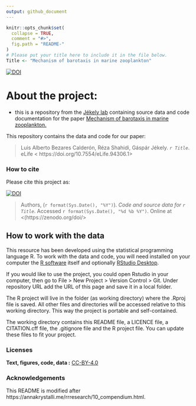 ```yaml
---
output: github_document
---
```


<!-- README.md is generated from README.Rmd. Please edit that file -->

```r
knitr::opts_chunk$set(
  collapse = TRUE,
  comment = "#>",
  fig.path = "README-"
)
# Please put your title here to include it in the file below.
Title <- "Mechanism of barotaxis in marine zooplankton"
```



[![DOI](https://zenodo.org/badge/ )](https://zenodo.org/doi/)


# About the project: 
- this is a repository from the [Jékely lab](https://www.cos.uni-heidelberg.de/en/research-groups/gaspar-jekely) containing source data and code documentation for the paper [Mechanism of barotaxis in marine zooplankton.](    https://doi.org/10.7554/eLife.94306.1)

This repository contains the data and code for our paper:

> Luis Alberto Bezares Calderón, Réza Shahidi, Gáspár Jékely. _`r Title`_. eLife <    https://doi.org/10.7554/eLife.94306.1>

### How to cite

Please cite this project as:

[![DOI](https://zenodo.org/badge/)](https://zenodo.org/doi/0)

> Authors, (`r format(Sys.Date(), "%Y")`). _Code and source data for `r Title`_. Accessed `r format(Sys.Date(), "%d %b %Y")`. Online at <(https://zenodo.org/doi/>

## How to work with the data

This resource has been developed using the statistical programming
language R. To work with the data and code, you will need
installed on your computer the [R software](https://cloud.r-project.org/)
itself and optionally [RStudio Desktop](https://rstudio.com/products/rstudio/download/).

If you would like to use the project, you could open Rstudio in your computer, then go to File > New Project > Version Control > Git. Under repository URL add the URL of this page and save it in a local folder.

The R project will live in the folder (as working directory) where the .Rproj file is saved. All other files and directories will be accessed relative to this working directory. This way the project is portable and self-contained.

The working directory contains this README file, a LICENCE file, a CITATION.cff file, the .gitignore file and the R project file. You can update these files to fit your project.

### Licenses

**Text, figures, code, data :**  [CC-BY-4.0](http://creativecommons.org/licenses/by/4.0/)

### Acknowledgements

This README is modified after
https://annakrystalli.me/rrresearch/10_compendium.html.

